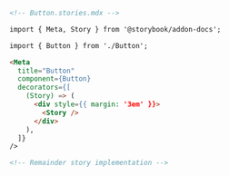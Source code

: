 ```md
<!-- Button.stories.mdx -->

import { Meta, Story } from '@storybook/addon-docs';

import { Button } from './Button';

<Meta
  title="Button"
  component={Button}
  decorators={[
    (Story) => (
      <div style={{ margin: '3em' }}>
        <Story />
      </div>
    ),
  ]}
/>

<!-- Remainder story implementation -->
```
